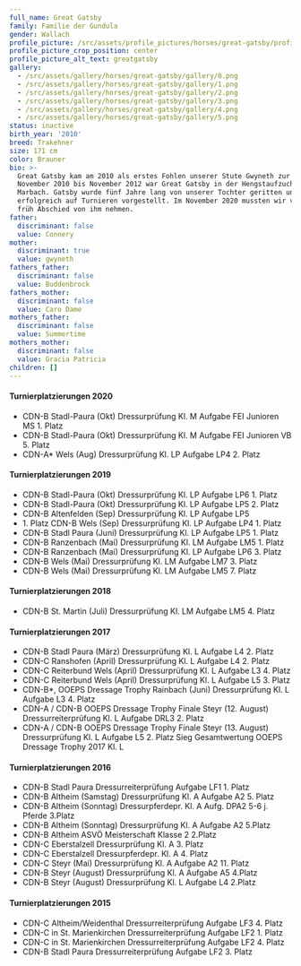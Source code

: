 ```yaml
---
full_name: Great Gatsby
family: Familie der Gundula
gender: Wallach
profile_picture: /src/assets/profile_pictures/horses/great-gatsby/profile_picture.png
profile_picture_crop_position: center
profile_picture_alt_text: greatgatsby
gallery:
  - /src/assets/gallery/horses/great-gatsby/gallery/0.png
  - /src/assets/gallery/horses/great-gatsby/gallery/1.png
  - /src/assets/gallery/horses/great-gatsby/gallery/2.png
  - /src/assets/gallery/horses/great-gatsby/gallery/3.png
  - /src/assets/gallery/horses/great-gatsby/gallery/4.png
  - /src/assets/gallery/horses/great-gatsby/gallery/5.png
status: inactive
birth_year: '2010'
breed: Trakehner
size: 171 cm
color: Brauner
bio: >-
  Great Gatsby kam am 2010 als erstes Fohlen unserer Stute Gwyneth zur Welt. Von
  November 2010 bis November 2012 war Great Gatsby in der Hengstaufzucht in
  Marbach. Gatsby wurde fünf Jahre lang von unserer Tochter geritten und
  erfolgreich auf Turnieren vorgestellt. Im November 2020 mussten wir viel zu
  früh Abschied von ihm nehmen. 
father:
  discriminant: false
  value: Connery
mother:
  discriminant: true
  value: gwyneth
fathers_father:
  discriminant: false
  value: Buddenbrock
fathers_mother:
  discriminant: false
  value: Caro Dame
mothers_father:
  discriminant: false
  value: Summertime
mothers_mother:
  discriminant: false
  value: Gracia Patricia
children: []
---
```

#### **Turnierplatzierungen 2020**

* CDN-B Stadl-Paura (Okt) Dressurprüfung Kl. M Aufgabe FEI Junioren MS  1. Platz&#x20;
* CDN-B Stadl-Paura (Okt) Dressurprüfung Kl. M Aufgabe FEI Junioren VB  5. Platz
* CDN-A\* Wels  (Aug) Dressurprüfung Kl. LP Aufgabe LP4  2. Platz

#### **Turnierplatzierungen 2019**

* CDN-B Stadl-Paura (Okt) Dressurprüfung Kl. LP Aufgabe LP6  1. Platz&#x20;
* CDN-B Stadl-Paura (Okt) Dressurprüfung Kl. LP Aufgabe LP5  2. Platz&#x20;
* CDN-B Altenfelden (Sep) Dressurprüfung Kl. LP Aufgabe LP5 &#x20;
* 1\. Platz CDN-B Wels (Sep) Dressurprüfung Kl. LP Aufgabe LP4  1. Platz&#x20;
* CDN-B Stadl Paura (Juni) Dressurprüfung Kl. LP Aufgabe LP5 1. Platz&#x20;
* CDN-B Ranzenbach (Mai) Dressurprüfung Kl. LM Aufgabe LM5 1. Platz&#x20;
* CDN-B Ranzenbach (Mai) Dressurprüfung Kl. LP Aufgabe LP6  3. Platz&#x20;
* CDN-B Wels (Mai) Dressurprüfung Kl. LM Aufgabe LM7 3. Platz&#x20;
* CDN-B Wels (Mai) Dressurprüfung Kl. LM Aufgabe LM5 7. Platz

#### Turnierplatzierungen 2018

* CDN-B St. Martin (Juli) Dressurprüfung Kl. LM Aufgabe LM5 4. Platz

#### Turnierplatzierungen 2017

* CDN-B Stadl Paura (März) Dressurprüfung Kl. L Aufgabe L4 2. Platz
* CDN-C Ranshofen (April) Dressurprüfung Kl. L Aufgabe L4 2. Platz&#x20;
* CDN-C Reiterbund Wels (April) Dressurprüfung Kl. L Aufgabe L3 4. Platz&#x20;
* CDN-C Reiterbund Wels (April) Dressurprüfung Kl. L Aufgabe L5 3. Platz&#x20;
* CDN-B\*, OOEPS Dressage Trophy Rainbach (Juni) Dressurprüfung Kl. L Aufgabe L3 4. Platz
* CDN-A / CDN-B OOEPS Dressage Trophy Finale Steyr (12. August) Dressurreiterprüfung Kl. L Aufgabe DRL3 2. Platz
* CDN-A / CDN-B OOEPS Dressage Trophy Finale Steyr (13. August) Dressurprüfung Kl. L Aufgabe L5  2. Platz
  Sieg Gesamtwertung OOEPS Dressage Trophy 2017 Kl. L

#### Turnierplatzierungen 2016

* CDN-B Stadl Paura Dressurreiterprüfung Aufgabe LF1 1. Platz
* CDN-B Altheim (Samstag) Dressurprüfung Kl. A Aufgabe A2 5. Platz&#x20;
* CDN-B Altheim (Sonntag) Dressurpferdepr. Kl. A Aufg. DPA2 5-6 j. Pferde 3.Platz&#x20;
* CDN-B Altheim  (Sonntag) Dressurprüfung Kl. A Aufgabe A2 5.Platz&#x20;
* CDN-B Altheim  ASVÖ Meisterschaft Klasse 2 2.Platz&#x20;
* CDN-C Eberstalzell Dressurprüfung Kl. A 3. Platz&#x20;
* CDN-C Eberstalzell Dressurpferdepr. Kl. A 4. Platz&#x20;
* CDN-C Steyr  (Mai) Dressurprüfung Kl. A Aufgabe A2 11. Platz&#x20;
* CDN-B Steyr (August) Dressurprüfung Kl. A Aufgabe A5 4.Platz&#x20;
* CDN-B Steyr (August) Dressurprüfung Kl. L Aufgabe L4 2.Platz

#### Turnierplatzierungen 2015

* CDN-C Altheim/Weidenthal Dressurreiterprüfung Aufgabe LF3 4. Platz
* CDN-C in St. Marienkirchen Dressurreiterprüfung Aufgabe LF2 1. Platz&#x20;
* CDN-C in St. Marienkirchen Dressurreiterprüfung Aufgabe LF2 4. Platz&#x20;
* CDN-B Stadl Paura Dressurreiterprüfung Aufgabe LF2 3. Platz
